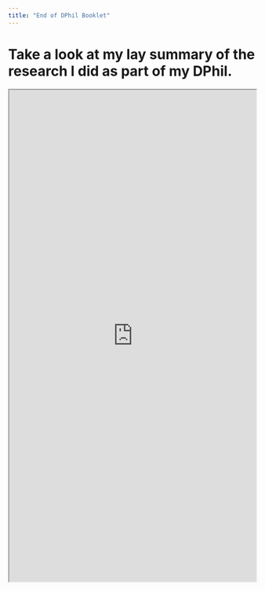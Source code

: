 ```yaml
---
title: "End of DPhil Booklet"
---
```


# Take a look at my lay summary of the research I did as part of my DPhil.

<iframe src="https://SamSWebb.github.io/docs/SamWebbDPhilDisseminationBooklet.pdf" width="100%" height="1000px"></iframe>



